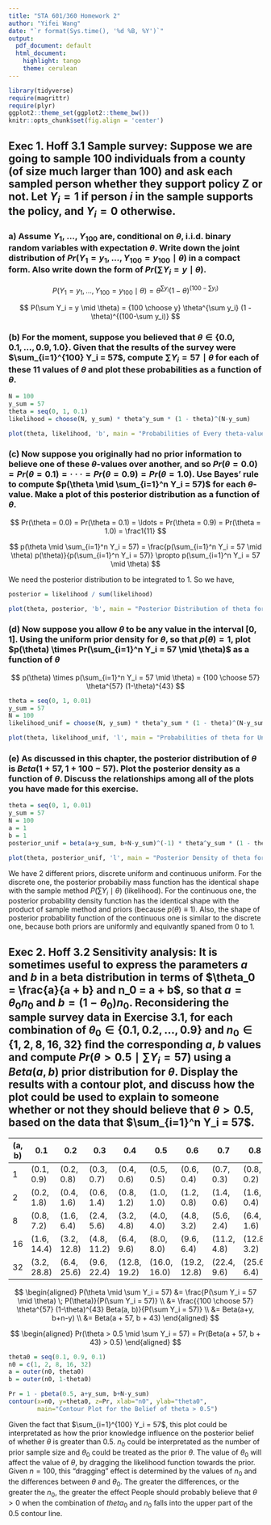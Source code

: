 ```yaml
---
title: "STA 601/360 Homework 2"
author: "Yifei Wang"
date: "`r format(Sys.time(), '%d %B, %Y')`"
output:
  pdf_document: default
  html_document:
    highlight: tango
    theme: cerulean
---
```


```r
library(tidyverse)
require(magrittr)
require(plyr)
ggplot2::theme_set(ggplot2::theme_bw())
knitr::opts_chunk$set(fig.align = 'center')
```


## Exec 1. Hoff 3.1 Sample survey: Suppose we are going to sample 100 individuals from a county (of size much larger than 100) and ask each sampled person whether they support policy Z or not. Let $Y_i = 1$ if person $i$ in the sample supports the policy, and $Y_i = 0$ otherwise.

### a) Assume $Y_1$, ..., $Y_{100}$ are, conditional on $\theta$, i.i.d. binary random variables with expectation $\theta$. Write down the joint distribution of $Pr(Y_1 = y_1, . . . , Y_{100} = y_{100} \mid \theta)$ in a compact form. Also write down the form of $Pr(\sum Y_i = y \mid \theta)$. 

$$
P(Y_1 = y_1, . . . , Y_{100} = y_{100} \mid \theta) = \theta^{\sum y_i} (1 - \theta)^{(100-\sum y_i)}
$$

$$
P(\sum Y_i = y \mid \theta) = {100 \choose y} \theta^{\sum y_i} (1 - \theta)^{(100-\sum y_i)}
$$


### (b) For the moment, suppose you believed that $\theta \in \{0.0, 0.1, . . . , 0.9, 1.0\}$. Given that the results of the survey were $\sum_{i=1}^{100} Y_i = 57$, compute $\sum Y_i = 57 \mid \theta$ for each of these 11 values of $\theta$ and plot these probabilities as a function of $\theta$. 

```r
N = 100
y_sum = 57
theta = seq(0, 1, 0.1)
likelihood = choose(N, y_sum) * theta^y_sum * (1 - theta)^(N-y_sum)

plot(theta, likelihood, 'b', main = "Probabilities of Every theta-values")
```


### (c) Now suppose you originally had no prior information to believe one of these $\theta$-values over another, and so $Pr(\theta = 0.0) = Pr(\theta = 0.1) = · · · = Pr(\theta = 0.9) = Pr(\theta = 1.0)$. Use Bayes’ rule to compute $p(\theta \mid \sum_{i=1}^n Y_i = 57)$ for each $\theta$-value. Make a plot of this posterior distribution as a function of $\theta$. 

$$
Pr(\theta = 0.0) = Pr(\theta = 0.1) = \ldots = Pr(\theta = 0.9) = Pr(\theta = 1.0) = \frac1{11}
$$

$$
p(\theta \mid \sum_{i=1}^n Y_i = 57) = \frac{p(\sum_{i=1}^n Y_i = 57 \mid \theta) p(\theta)}{p(\sum_{i=1}^n Y_i = 57)} \propto p(\sum_{i=1}^n Y_i = 57 \mid \theta)
$$

We need the posterior distribution to be integrated to 1. So we have,

```r
posterior = likelihood / sum(likelihood)

plot(theta, posterior, 'b', main = "Posterior Distribution of theta for Discrete Prior")
```


### (d) Now suppose you allow $\theta$ to be any value in the interval $[0, 1]$. Using the uniform prior density for $\theta$, so that $p(\theta) = 1$, plot $p(\theta) \times Pr(\sum_{i=1}^n Y_i = 57 \mid \theta)$ as a function of $\theta$

$$
p(\theta) \times p(\sum_{i=1}^n Y_i = 57 \mid \theta) = {100 \choose 57} \theta^{57} (1-\theta)^{43}
$$

```r
theta = seq(0, 1, 0.01)
y_sum = 57
N = 100
likelihood_unif = choose(N, y_sum) * theta^y_sum * (1 - theta)^(N-y_sum)

plot(theta, likelihood_unif, 'l', main = "Probabilities of theta for Uniform Prior")
```


### (e) As discussed in this chapter, the posterior distribution of $\theta$ is $Beta(1 + 57, 1 + 100 - 57)$. Plot the posterior density as a function of $\theta$. Discuss the relationships among all of the plots you have made for this exercise.

```r
theta = seq(0, 1, 0.01)
y_sum = 57
N = 100
a = 1
b = 1
posterior_unif = beta(a+y_sum, b+N-y_sum)^(-1) * theta^y_sum * (1 - theta)^(N-y_sum)

plot(theta, posterior_unif, 'l', main = "Posterior Density of theta for Uniform Prior")
```

We have 2 different priors, discrete uniform and continuous uniform. For the discrete one, the posterior probabiliy mass function has the identical shape with the sample method $P(\sum Y_i \mid \theta)$ (likelihood). For the continuous one, the posterior probability density function has the identical shape with the product of sample method and priors (because $p(\theta) \equiv 1$). Also, the shape of posterior probability function of the continuous one is similar to the discrete one, because both priors are uniformly and equivantly spaned from 0 to 1. 


## Exec 2. Hoff 3.2 Sensitivity analysis: It is sometimes useful to express the parameters $a$ and $b$ in a beta distribution in terms of $\theta_0 = \frac{a}{a + b} and n_0 = a + b$, so that $a = \theta_0 n_0$ and $b = (1 - \theta_0) n_0$. Reconsidering the sample survey data in Exercise 3.1, for each combination of $\theta_0 \in \{0.1, 0.2, . . . , 0.9\}$ and $n_0 \in \{1, 2, 8, 16, 32\}$ find the corresponding $a$, $b$ values and compute $Pr(\theta > 0.5 \mid \sum Y_i = 57)$ using a $Beta(a, b)$ prior distribution for $\theta$. Display the results with a contour plot, and discuss how the plot could be used to explain to someone whether or not they should believe that $\theta > 0.5$, based on the data that $\sum_{i=1}^n Y_i = 57$.


| (a, b) |  0.1  |  0.2  |  0.3  |  0.4  |  0.5  |  0.6  |  0.7  |  0.8  |  0.9  |
|--------+-------+-------+-------+-------+-------+-------+-------+-------+-------|
|   1    | (0.1, 0.9) | (0.2, 0.8) | (0.3, 0.7) | (0.4, 0.6) | (0.5, 0.5) | (0.6, 0.4) | (0.7, 0.3) | (0.8, 0.2) | (0.9, 0.1) |
|   2    | (0.2, 1.8) | (0.4, 1.6) | (0.6, 1.4) | (0.8, 1.2) | (1.0, 1.0) | (1.2, 0.8) | (1.4, 0.6) | (1.6, 0.4) | (1.8, 0.2) |
|   8    | (0.8, 7.2) | (1.6, 6.4) | (2.4, 5.6) | (3.2, 4.8) | (4.0, 4.0) | (4.8, 3.2) | (5.6, 2.4) | (6.4, 1.6) | (7.2, 0.8) |
|   16   | (1.6, 14.4) | (3.2, 12.8) | (4.8, 11.2) | (6.4, 9.6) | (8.0, 8.0) | (9.6, 6.4) | (11.2, 4.8) | (12.8, 3.2) | (14.4, 1.6) |
|   32   | (3.2, 28.8) | (6.4, 25.6) | (9.6, 22.4) | (12.8, 19.2) | (16.0, 16.0) | (19.2, 12.8) | (22.4, 9.6) | (25.6, 6.4) | (28.8, 3.2) |



$$
\begin{aligned}
P(\theta \mid \sum Y_i = 57) 
  &= \frac{P(\sum Y_i = 57 \mid \theta) \; P(\theta)}{P(\sum Y_i = 57)} \\
  &= \frac{{100 \choose 57} \theta^{57} (1-\theta)^{43} Beta(a, b)}{P(\sum Y_i = 57)} \\
  &= Beta(a+y, b+n-y) \\
  &= Beta(a + 57, b + 43)
\end{aligned}
$$

$$
\begin{aligned}
Pr(\theta > 0.5 \mid \sum Y_i = 57) = Pr(Beta(a + 57, b + 43) > 0.5)
\end{aligned}
$$



```r
theta0 = seq(0.1, 0.9, 0.1)
n0 = c(1, 2, 8, 16, 32)
a = outer(n0, theta0)
b = outer(n0, 1-theta0)

Pr = 1 - pbeta(0.5, a+y_sum, b+N-y_sum)
contour(x=n0, y=theta0, z=Pr, xlab="n0", ylab="theta0", 
        main="Contour Plot for the Belief of theta > 0.5")
```

Given the fact that $\sum_{i=1}^{100} Y_i = 57$, this plot could be interpretated as how the prior knowledge influence on the posterior belief of whether $\theta$ is greater than 0.5. $n_0$ could be interpretated as the number of prior sample size and $\theta_0$ could be treated as the prior $\theta$. The value of $\theta_0$ will affect the value of $\theta$, by dragging the likelihood function towards the prior. Given $n = 100$, this "dragging" effect is determined by the values of $n_0$ and the differences between $\theta$ and $\theta_0$. The greater the differences, or the greater the $n_0$, the greater the effect People should probably believe that $\theta > 0$ when the combination of $theta_0$ and $n_0$ falls into the upper part of the 0.5 contour line.


